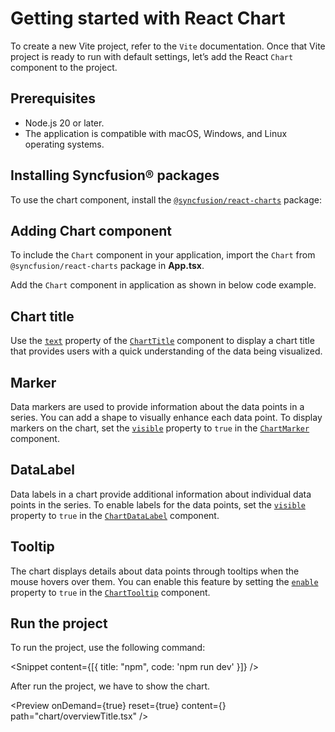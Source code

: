 
<Meta 
  title="React Chart Getting Started | Syncfusion"
  description="Get started with React Chart by installing packages, adding charts, configuring series, axes, and tooltips, and running the app using Vite."
/>

# Getting started with React Chart

To create a new Vite project, refer to the <Link to="/getting-started/vite#set-up-the-vite-project">`Vite`</Link> documentation. Once that Vite project is ready to run with default settings, let’s add the React `Chart` component to the project.

## Prerequisites

- Node.js 20 or later.
- The application is compatible with macOS, Windows, and Linux operating systems.

## Installing Syncfusion® packages

To use the chart component, install the [`@syncfusion/react-charts`](https://www.npmjs.com/package/@syncfusion/react-charts) package:

<Snippet content={chartNpm}/>

## Adding Chart component

To include the `Chart` component in your application, import the `Chart` from `@syncfusion/react-charts` package in **App.tsx**.

<Snippet content={chartImport}/>

Add the `Chart` component in application as shown in below code example.

<Snippet content={chartSnippet}/>

## Chart title

Use the [`text`](https://react-api.syncfusion.com/chart/charttitleprops#text) property of the [`ChartTitle`](https://react-api.syncfusion.com/chart/charttitleprops) component to display a chart title that provides users with a quick understanding of the data being visualized.

<Snippet content={chartTitle}/>

## Marker

Data markers are used to provide information about the data points in a series. You can add a shape to visually enhance each data point. To display markers on the chart, set the [`visible`](https://react-api.syncfusion.com/chart/chartmarkerprops#visible) property to `true` in the [`ChartMarker`](https://react-api.syncfusion.com/chart/chartmarkerprops) component.

<Snippet content={chartMarker}/>

## DataLabel

Data labels in a chart provide additional information about individual data points in the series. To enable labels for the data points, set the [`visible`](https://react-api.syncfusion.com/chart/chartdatalabelprops#visible) property to `true` in the [`ChartDataLabel`](https://react-api.syncfusion.com/chart/chartdatalabelprops) component.

<Snippet content={chartLabel}/>

## Tooltip

The chart displays details about data points through tooltips when the mouse hovers over them. You can enable this feature by setting the [`enable`](https://react-api.syncfusion.com/chart/charttooltipprops#enable) property to `true` in the [`ChartTooltip`](https://react-api.syncfusion.com/chart/charttooltipprops) component.

<Snippet content={chartTooltip}/>

## Run the project

To run the project, use the following command:

<Snippet content={[{ title: "npm", code: 'npm run dev' }]} />

After run the project, we have to show the chart.

<Preview onDemand={true} reset={true} content={<OverviewTitle />} path="chart/overviewTitle.tsx" />